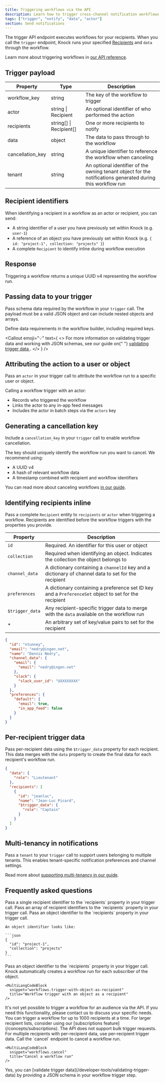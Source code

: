 ```yaml
---
title: Triggering workflows via the API
description: Learn how to trigger cross-channel notification workflows in Knock via the API.
tags: ["trigger", "notify", "data", "actor"]
section: Send notifications
---
```


The trigger API endpoint executes workflows for your recipients. When you call the `trigger` endpoint, Knock runs your specified [Recipients](/concepts/recipients) and `data` through the workflow.

<MultiLangCodeBlock
  snippet="workflows.trigger"
  title="Trigger a workflow"
/>

Learn more about triggering workflows in [our API reference](/reference#workflows).

## Trigger payload

| Property         | Type                  | Description                                                                                                 |
| ---------------- | --------------------- | ----------------------------------------------------------------------------------------------------------- |
| workflow_key     | string                | The key of the workflow to trigger                                                                         |
| actor            | string \| Recipient   | An optional identifier of who performed the action                                                         |
| recipients       | string[] \| Recipient[] | One or more recipients to notify                                                                        |
| data             | object                | The data to pass through to the workflow                                                                   |
| cancellation_key | string                | A unique identifier to reference the workflow when canceling                                                |
| tenant           | string                | An optional identifier of the owning tenant object for the notifications generated during this workflow run |

## Recipient identifiers

When identifying a recipient in a workflow as an actor or recipient, you can send:

- A string identifier of a user you have previously set within Knock (e.g. `user-1`)
- A reference of an object you have previously set within Knock (e.g. `{ id: "project-1", collection: "projects" }`)
- A complete `Recipient` to identify inline during workflow execution

## Response

Triggering a workflow returns a unique UUID v4 representing the workflow run.

<MultiLangCodeBlock
  snippet="workflows.trigger-response"
  title="Workflow trigger response"
/>

## Passing data to your trigger

Pass schema data required by the workflow in your `trigger` call. The payload must be a valid JSON object and can include nested objects and arrays.

Define data requirements in the workflow builder, including required keys.

<Callout
  emoji="💡"
  text={
    <>
      For more information on validating trigger data and working with JSON
      schemas, see our guide on{" "}
      <a href="/developer-tools/validating-trigger-data">
        validating trigger data
      </a>
      .
    </>
  }
/>

## Attributing the action to a user or object

Pass an `actor` in your trigger call to attribute the workflow run to a specific user or object.

Calling a workflow trigger with an actor:
- Records who triggered the workflow
- Links the actor to any in-app feed messages
- Includes the actor in batch steps via the `actors` key

## Generating a cancellation key

Include a `cancellation_key` in your `trigger` call to enable workflow cancellation.

The key should uniquely identify the workflow run you want to cancel. We recommend using:
- A UUID v4
- A hash of relevant workflow data
- A timestamp combined with recipient and workflow identifiers

You can read more about canceling workflows [in our guide](/send-notifications/canceling-workflows).

## Identifying recipients inline

Pass a complete `Recipient` entity to `recipients` or `actor` when triggering a workflow. Recipients are identified before the workflow triggers with the properties you provide.

| Property        | Description                                                                                            |
| --------------- | ------------------------------------------------------------------------------------------------------ |
| `id`            | Required. An identifier for this user or object                                                        |
| `collection`    | Required when identifying an object. Indicates the collection the object belongs to                    |
| `channel_data`  | A dictionary containing a `channelId` key and a dictionary of channel data to set for the recipient |
| `preferences`   | A dictionary containing a preference set ID key and a `PreferenceSet` object to set for the recipient  |
| `$trigger_data` | Any recipient-specific trigger data to merge with the `data` available on the workflow run          |
| \*              | An arbitrary set of key/value pairs to set for the recipient                                           |

```json title="Example inline recipient definition"
{
  "id": "ntunney",
  "email": "nedry@ingen.net",
  "name": "Dennis Nedry",
  "channel_data": {
    "email": {
      "email": "nedry@ingen.net"
    },
    "slack": {
      "slack_user_id": "UXXXXXXXX"
    }
  },
  "preferences": {
    "default": {
      "email": true,
      "in_app_feed": false
    }
  }
}
```

## Per-recipient trigger data

Pass per-recipient data using the `$trigger_data` property for each recipient. This data merges with the `data` property to create the final data for each recipient's workflow run.

```json title="Example per-recipient data"
{
  "data": {
    "role": "Lieutenant"
  },
  "recipients": [
    {
      "id": "jeanluc",
      "name": "Jean-Luc Picard",
      "$trigger_data": {
        "role": "Captain"
      }
    }
  ]
}
```

## Multi-tenancy in notifications

Pass a `tenant` to your `trigger` call to support users belonging to multiple tenants. This enables tenant-specific notification preferences and channel settings.

Read more about [supporting multi-tenancy in our guide](/concepts/tenants).

## Frequently asked questions

<AccordionGroup>
  <Accordion title="How do I trigger a workflow for a single recipient?">
    Pass a single recipient identifier to the `recipients` property in your trigger call.
  </Accordion>
  <Accordion title="How do I trigger a workflow for multiple recipients?">
    Pass an array of recipient identifiers to the `recipients` property in your trigger call.
  </Accordion>
  <Accordion title="How do I trigger a workflow for an object?">
    Pass an object identifier to the `recipients` property in your trigger call.

    An object identifier looks like:

    ```json
    {
      "id": "project-1",
      "collection": "projects"
    }
    ```

  </Accordion>
  <Accordion title="How do I trigger a workflow for the subscribers of an object?">
    Pass an object identifier to the `recipients` property in your trigger call. Knock automatically creates a workflow run for each subscriber of the object.

    <MultiLangCodeBlock
      snippet="workflows.trigger-with-object-as-recipient"
      title="Workflow trigger with an object as a recipient"
    />

  </Accordion>
  <Accordion title="How do I trigger a workflow for an audience?">
    It's not yet possible to trigger a workflow for an audience via the API. If you need this functionality, please contact us to discuss your specific needs.
  </Accordion>
  <Accordion title="What's the maximum number of recipients I can trigger a workflow for?">
    You can trigger a workflow for up to 1000 recipients at a time. For larger recipient lists, consider using our [subscriptions feature](/concepts/subscriptions).
  </Accordion>
  <Accordion title="Can I bulk trigger workflows?">
    The API does not support bulk trigger requests. For multiple recipients with per-recipient data, use per-recipient trigger data.
  </Accordion>
  <Accordion title="How do I cancel a workflow run?">
    Call the `cancel` endpoint to cancel a workflow run.

    <MultiLangCodeBlock
      snippet="workflows.cancel"
      title="Cancel a workflow run"
    />

  </Accordion>
  <Accordion title="Can I validate the data I'm passing to a workflow trigger?">
    Yes, you can [validate trigger data](/developer-tools/validating-trigger-data) by providing a JSON schema in your workflow trigger step.
  </Accordion>
</AccordionGroup>
